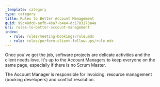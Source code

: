 ```yaml
---
_template: category
type: category
title: Rules to Better Account Management
guid: 99c48dc0-aefb-4ba7-b4a4-dc1783173a4a
uri: rules-to-better-account-management
index:
  - rule: rules/meeting-bookings/rule.mdx
  - rule: rules/perform-client-follow-ups/rule.mdx
---
```


Once you've got the job, software projects are delicate activities and the client needs love. It's up to the Account Managers to keep everyone on the same page, especially if there is no Scrum Master.

The Account Manager is responsible for invoicing, resource management (booking developers) and conflict resolution.

